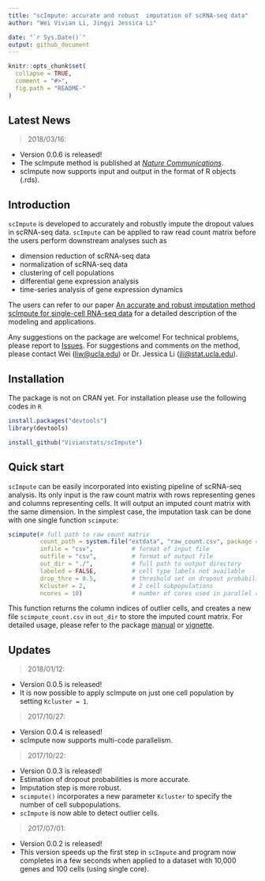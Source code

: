 ```yaml
---
title: "scImpute: accurate and robust  imputation of scRNA-seq data"
author: "Wei Vivian Li, Jingyi Jessica Li"

date: "`r Sys.Date()`"
output: github_document
---
```


<!-- README.md is generated from README.Rmd. Please edit that file -->

```r
knitr::opts_chunk$set(
  collapse = TRUE,
  comment = "#>",
  fig.path = "README-"
)
```

## Latest News

> 2018/03/16:

 + Version 0.0.6 is released!
 + The scImpute method is published at [*Nature Communications*](https://www.nature.com/articles/s41467-018-03405-7).
 + scImpute now supports input and output in the format of R objects (.rds).

## Introduction
`scImpute` is developed to accurately and robustly impute the dropout values in scRNA-seq data. `scImpute` can be applied to raw read count matrix before the users perform downstream analyses such as

- dimension reduction of scRNA-seq data
- normalization of scRNA-seq data
- clustering of cell populations
- differential gene expression analysis
- time-series analysis of gene expression dynamics

The users can refer to our paper [An accurate and robust imputation method scImpute for single-cell RNA-seq data](https://www.nature.com/articles/s41467-018-03405-7) for a detailed description of the modeling and applications.

Any suggestions on the package are welcome! For technical problems, please report to [Issues](https://github.com/Vivianstats/scImpute/issues). For suggestions and comments on the method, please contact Wei (<liw@ucla.edu>) or Dr. Jessica Li (<jli@stat.ucla.edu>). 

## Installation
The package is not on CRAN yet. For installation please use the following codes in `R`
```r
install.packages("devtools")
library(devtools)

install_github("Vivianstats/scImpute")
```

## Quick start

`scImpute` can be easily incorporated into existing pipeline of scRNA-seq analysis.
Its only input is the raw count matrix with rows representing genes and columns representing cells. It will output an imputed count matrix with the same dimension.
In the simplest case, the imputation task can be done with one single function `scimpute`:
```r
scimpute(# full path to raw count matrix
         count_path = system.file("extdata", "raw_count.csv", package = "scImpute"), 
         infile = "csv",           # format of input file
         outfile = "csv",          # format of output file
         out_dir = "./",           # full path to output directory
         labeled = FALSE,          # cell type labels not available
         drop_thre = 0.5,          # threshold set on dropout probability
         Kcluster = 2,             # 2 cell subpopulations
         ncores = 10)              # number of cores used in parallel computation
```
This function returns the column indices of outlier cells, and creates a new file `scimpute_count.csv` in `out_dir` to store the imputed count matrix. For detailed usage, please refer to the package [manual](https://github.com/Vivianstats/scImpute/blob/master/inst/docs/) or [vignette](https://github.com/Vivianstats/scImpute/blob/master/vignettes/scImpute-vignette.Rmd).


## Updates
> 2018/01/12:

 + Version 0.0.5 is released!
 + It is now possible to apply scImpute on just one cell population by setting `Kcluster = 1`.

> 2017/10/27:

 + Version 0.0.4 is released!
 + scImpute now supports multi-code parallelism.
 
> 2017/10/22:

 + Version 0.0.3 is released!
 + Estimation of dropout probabilities is more accurate.
 + Imputation step is more robust.
 + `scimpute()` incorporates a new parameter `Kcluster` to specify the number of cell subpopulations.
 + `scImpute` is now able to detect outlier cells.
 
> 2017/07/01: 
  
  + Version 0.0.2 is released! 
  + This version speeds up the first step in `scImpute` and program now completes  in a few seconds when applied to a dataset with 10,000 genes and 100 cells (using single core).